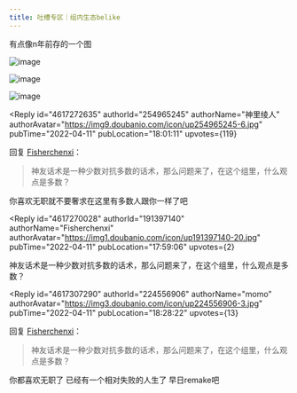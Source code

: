 ```yaml
---
title: 吐槽专区｜组内生态belike
---
```



<Forum groupName="原神" groupUrl="https://www.douban.com/group/genshin/" archivedAt="2025-05-16T16:37:40.687Z">
  <Post
    id="264431795"
    title="吐槽专区｜组内生态belike"
    url="https://www.douban.com/group/topic/264431795/?_spm_id=MTc5MTg1NTky"
    pubTime="2022-04-11"
    highlightUserId="191397140"
  >
有点像n年前存的一个图

![image](https://img9.doubanio.com/view/group_topic/l/public/p541084976.webp)

![image](https://img3.doubanio.com/view/group_topic/l/public/p541084982.webp)

![image](https://img1.doubanio.com/view/group_topic/l/public/p541084979.webp)

<Reply
  id="4617272635"
  authorId="254965245"
  authorName="神里绫人"
  authorAvatar="https://img9.doubanio.com/icon/up254965245-6.jpg"
  pubTime="2022-04-11"
  pubLocation="18:01:11"
  upvotes={119}
>
回复 [Fisherchenxi](https://www.douban.com/people/191397140/)：
 > 神友话术是一种少数对抗多数的话术，那么问题来了，在这个组里，什么观点是多数？

你喜欢无职就不要奢求在这里有多数人跟你一样了吧
</Reply>

<Reply
  id="4617270028"
  authorId="191397140"
  authorName="Fisherchenxi"
  authorAvatar="https://img1.doubanio.com/icon/up191397140-20.jpg"
  pubTime="2022-04-11"
  pubLocation="17:59:06"
  upvotes={2}
>
神友话术是一种少数对抗多数的话术，那么问题来了，在这个组里，什么观点是多数？
</Reply>

<Reply
  id="4617307290"
  authorId="224556906"
  authorName="momo"
  authorAvatar="https://img3.doubanio.com/icon/up224556906-3.jpg"
  pubTime="2022-04-11"
  pubLocation="18:28:22"
  upvotes={13}
>
回复 [Fisherchenxi](https://www.douban.com/people/191397140/)：
 > 神友话术是一种少数对抗多数的话术，那么问题来了，在这个组里，什么观点是多数？

你都喜欢无职了 已经有一个相对失败的人生了 早日remake吧
</Reply>
  </Post>
</Forum>
